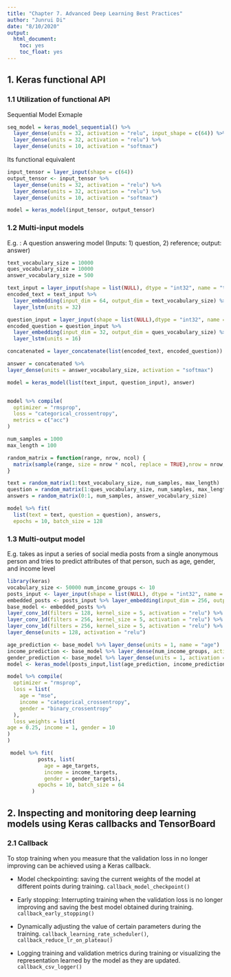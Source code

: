 ```yaml
---
title: "Chapter 7. Advanced Deep Learning Best Practices"
author: "Junrui Di"
date: "8/10/2020"
output:
  html_document:
    toc: yes
    toc_float: yes
---
```


## 1. Keras functional API

### 1.1 Utilization of functional API
Sequential Model Exmaple
```r
seq_model = keras_model_sequential() %>%
  layer_dense(units = 32, activation = "relu", input_shape = c(64)) %>% 
  layer_dense(units = 32, activation = "relu") %>%
  layer_dense(units = 10, activation = "softmax")
```

Its functional equivalent
```r
input_tensor = layer_input(shape = c(64)) 
output_tensor <- input_tensor %>%
  layer_dense(units = 32, activation = "relu") %>%
  layer_dense(units = 32, activation = "relu") %>%
  layer_dense(units = 10, activation = "softmax")

model = keras_model(input_tensor, output_tensor)
```

### 1.2 Multi-input models

E.g. : A question answering model (Inputs: 1) question, 2) reference; output: answer)

```r
text_vocabulary_size = 10000 
ques_vocabulary_size = 10000 
answer_vocabulary_size = 500

text_input = layer_input(shape = list(NULL), dtype = "int32", name = "text")
encoded_text = text_input %>%
  layer_embedding(input_dim = 64, output_dim = text_vocabulary_size) %>% 
  layer_lstm(units = 32)

question_input = layer_input(shape = list(NULL),dtype = "int32", name = "question")
encoded_question = question_input %>%
  layer_embedding(input_dim = 32, output_dim = ques_vocabulary_size) %>% 
  layer_lstm(units = 16)

concatenated = layer_concatenate(list(encoded_text, encoded_question))

answer = concatenated %>%
layer_dense(units = answer_vocabulary_size, activation = "softmax")

model = keras_model(list(text_input, question_input), answer)


model %>% compile(
  optimizer = "rmsprop",
  loss = "categorical_crossentropy",
  metrics = c("acc")
)

num_samples = 1000
max_length = 100

random_matrix = function(range, nrow, ncol) {
  matrix(sample(range, size = nrow * ncol, replace = TRUE),nrow = nrow, ncol = ncol)
}

text = random_matrix(1:text_vocabulary_size, num_samples, max_length) 
question = random_matrix(1:ques_vocabulary_size, num_samples, max_length) 
answers = random_matrix(0:1, num_samples, answer_vocabulary_size)

model %>% fit(
  list(text = text, question = question), answers,
  epochs = 10, batch_size = 128
```


### 1.3 Multi-output model

E.g. takes as input a series of social media posts from a single anonymous person and tries to predict attributes of that person, such as age, gender, and income level 

```r
library(keras)
vocabulary_size <- 50000 num_income_groups <- 10
posts_input <- layer_input(shape = list(NULL), dtype = "int32", name = "posts")
embedded_posts <- posts_input %>% layer_embedding(input_dim = 256, output_dim = vocabulary_size)
base_model <- embedded_posts %>%
layer_conv_1d(filters = 128, kernel_size = 5, activation = "relu") %>% layer_max_pooling_1d(pool_size = 5) %>%
layer_conv_1d(filters = 256, kernel_size = 5, activation = "relu") %>% layer_conv_1d(filters = 256, kernel_size = 5, activation = "relu") %>% layer_max_pooling_1d(pool_size = 5) %>%
layer_conv_1d(filters = 256, kernel_size = 5, activation = "relu") %>% layer_conv_1d(filters = 256, kernel_size = 5, activation = "relu") %>% layer_global_max_pooling_1d() %>%
layer_dense(units = 128, activation = "relu")

age_prediction <- base_model %>% layer_dense(units = 1, name = "age")
income_prediction <- base_model %>% layer_dense(num_income_groups, activation = "softmax", name = "income")
gender_prediction <- base_model %>% layer_dense(units = 1, activation = "sigmoid", name = "gender")
model <- keras_model(posts_input,list(age_prediction, income_prediction, gender_prediction))

model %>% compile(
  optimizer = "rmsprop",
  loss = list(
    age = "mse",
    income = "categorical_crossentropy",
    gender = "binary_crossentropy"
  ),
  loss_weights = list(
age = 0.25, income = 1, gender = 10
)
)

 model %>% fit(
          posts, list(
            age = age_targets,
            income = income_targets,
            gender = gender_targets),
          epochs = 10, batch_size = 64
        )
```

## 2. Inspecting and monitoring deep learning models using Keras callbacks and TensorBoard

### 2.1 Callback
To stop training when you measure that the validation loss in no longer improving can be achieved using a Keras callback. 

* Model checkpointing: saving the current weights of the model at different points during training. `callback_model_checkpoint()`

* Early stopping: Interrupting training when the validation loss is no longer improving and saving the best model obtained during training. `callback_early_stopping()`

* Dynamically adjusting the value of certain parameters during the training. `callback_learning_rate_scheduler()`, `callback_reduce_lr_on_plateau()`

* Logging training and validation metrics during training or visualizing the representation learned by the model as they are updated. `callback_csv_logger()`

